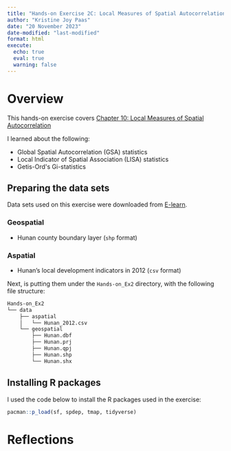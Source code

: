 ```yaml
---
title: "Hands-on Exercise 2C: Local Measures of Spatial Autocorrelation"
author: "Kristine Joy Paas"
date: "20 November 2023"
date-modified: "last-modified"
format: html
execute: 
  echo: true
  eval: true
  warning: false
---
```


# Overview

This hands-on exercise covers [Chapter 10: Local Measures of Spatial Autocorrelation](https://r4gdsa.netlify.app/chap10)

I learned about the following:

-   Global Spatial Autocorrelation (GSA) statistics
-   Local Indicator of Spatial Association (LISA) statistics
-   Getis-Ord\'s Gi-statistics

## Preparing the data sets

Data sets used on this exercise were downloaded from [E-learn](https://elearn.smu.edu.sg/d2l/home/357628).

### Geospatial

-   Hunan county boundary layer (`shp` format)

### Aspatial

-   Hunan's local development indicators in 2012 (`csv` format)

Next, is putting them under the `Hands-on_Ex2` directory, with the following file structure:

``` bash
Hands-on_Ex2
└── data
    ├── aspatial
    │   └── Hunan_2012.csv
    └── geospatial
        ├── Hunan.dbf
        ├── Hunan.prj
        ├── Hunan.qpj
        ├── Hunan.shp
        └── Hunan.shx
```

## Installing R packages

I used the code below to install the R packages used in the exercise:

```r
pacman::p_load(sf, spdep, tmap, tidyverse)
```

# Reflections
